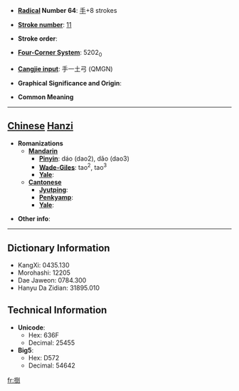* '''[[Wiktionary:Chinese radical index| Radical]] Number 64''': [[Wiktionary:Chinese radical index 手|手]]+8 strokes

* '''[[Wiktionary:Chinese total strokes index|Stroke number]]''': [[Wiktionary:Chinese total strokes index 11|11]]

* '''Stroke order''': 

* '''[[Wiktionary:Chinese four corner index|Four-Corner System]]''': 5202<sub>0</sub>

* '''[[Wiktionary:Chinese Cangjie index|Cangjie input]]''': 手一土弓 (QMGN)

* '''Graphical Significance and Origin''': 

* '''Common Meaning'''

----

== [[Chinese]] [[Hanzi]] ==

* '''Romanizations'''
** '''[[Mandarin]]'''
*** '''[[Pinyin]]''': dáo (dao2), dǎo (dao3)
*** '''[[Wade-Giles]]''': tao<sup>2</sup>, tao<sup>3</sup>
*** '''[[Yale]]''': 
** '''[[Cantonese]]'''
*** '''[[Jyutping]]''':
*** '''[[Penkyamp]]''': 
*** '''[[Yale]]''': 

* '''Other info''': 

----

== Dictionary Information ==

* KangXi: 0435.130
* Morohashi: 12205
* Dae Jaweon: 0784.300
* Hanyu Da Zidian: 31895.010

== Technical Information ==

* '''Unicode''':
** Hex: 636F
** Decimal: 25455
* '''Big5''':
** Hex: D572
** Decimal: 54642

[[fr:捯]]
